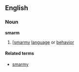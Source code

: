 ==English==
===Noun===
'''smarm'''

#[[[smarmy]] [[language]] or [[behavior]]

====Related terms====
*[[smarmy]]